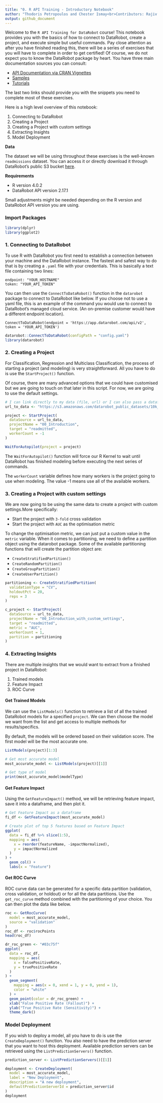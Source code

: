 ```yaml
---
title: "0. R API Training - Introductory Notebook"
author: "Thodoris Petropoulos and Chester Ismay<br>Contributors: Rajiv Shah"
output: github_document
---
```

 
Welcome to the `R API Training for DataRobot` course! This notebook provides you with the basics of how to connect to DataRobot, create a project, and execute simple but useful commands. Pay close attention as after you have finished reading this, there will be a series of exercises that you will have to complete in order to get certified! Of course, we do not expect you to know the DataRobot package by heart. You have three main documentation sources you can consult:

- [API Documentation via CRAN Vignettes](https://CRAN.R-project.org/package=datarobot)
- [Samples](https://github.com/datarobot-community/examples-for-data-scientists)
- [Tutorials](https://github.com/datarobot-community/tutorials-for-data-scientists)

The last two links should provide you with the snippets you need to complete most of these exercises.

Here is a high level overview of this notebook: 

1. Connecting to DataRobot <br>
2. Creating a Project <br>
3. Creating a Project with custom settings <br>
4. Extracting Insights <br>
5. Model Deployment<br>

<b>Data</b>

The dataset we will be using throughout these exercises is the well-known `readmissions` dataset. You can access it or directly download it through DataRobot's public S3 bucket [here](https://s3.amazonaws.com/datarobot_public_datasets/10k_diabetes.csv).

<b>Requirements</b>

- R version 4.0.2
- DataRobot API version 2.17.1

Small adjustments might be needed depending on the R version and DataRobot API version you are using.

### Import Packages

```r
library(dplyr)
library(ggplot2)
```

### 1. Connecting to DataRobot
To use R with DataRobot you first need to establish a connection between your machine and the DataRobot instance. The fastest and safest way to do that is by creating a `.yaml` file with your credentials. This is basically a text file containing two lines:

`endpoint: "YOUR_HOSTNAME"` <br>
`token: "YOUR_API_TOKEN"`

You can then use the `ConnectToDataRobot()` function in the `datarobot` package to connect to DataRobot like below. If you choose not to use a yaml file, this is an example of the command you would use to connect to DataRobot's managed cloud service. (An on-premise customer would have a different endpoint location).

`ConnectToDataRobot(endpoint = 'https://app.datarobot.com/api/v2', token = 'YOUR_API_TOKEN')`

```r
datarobot::ConnectToDataRobot(configPath = "config.yaml")
library(datarobot)
```

### 2. Creating a Project
For Classification, Regression and Multiclass Classification, the process of starting a project (and modeling) is very straightforward. All you have to do is use the `StartProject()` function.

Of course, there are many advanced options that we could have customised but we are going to touch on that later in this script. For now, we are going to use the default settings.

```r
# I can link directly to my data (file, url) or I can also pass a dataframe to the dataSource variable
url_to_data <- "https://s3.amazonaws.com/datarobot_public_datasets/10k_diabetes.csv"

project <- StartProject(
  dataSource = url_to_data,
  projectName = "00_Introduction",
  target = "readmitted",
  workerCount = -1
)

WaitForAutopilot(project = project)
```

The `WaitForAutopilot()` function will force our R Kernel to wait until DataRobot has finished modeling before executing the next series of commands.

The `workerCount` variable defines how many workers is the project going to use when modeling. The value -1 means use all of the available workers.

### 3. Creating a Project with custom settings

We are now going to be using the same data to create a project with custom settings.More specifically: 

- Start the project with `3-fold` cross validation
- Start the project with `AUC` as the optimisation metric

To change the optimisation metric, we can just put a custom value in the `metric` variable. When it comes to partitioning, we need to define a partition object using the datarobot package. Some of the available partitioning functions that will create the partition object are:

- `CreateStratifiedPartition()`
- `CreateRandomPartition()`
- `CreateGroupPartition()`
- `CreateUserPartition()`

```r
partitioning <- CreateStratifiedPartition(
  validationType = "CV",
  holdoutPct = 20,
  reps = 3
)

c_project <- StartProject(
  dataSource = url_to_data,
  projectName = "00_Introduction_with_custom_settings",
  target = "readmitted",
  metric = "AUC",
  workerCount = 1,
  partition = partitioning
)
```

### 4. Extracting Insights
There are multiple insights that we would want to extract from a finished project in DataRobot:

1. Trained models <br>
2. Feature Impact<br>
3. ROC Curve<br>

#### Get Trained Models
We can use the `ListModels()` function to retrieve a list of all the trained DataRobot models for a specified `project`. We can then choose the model we want from the list and get access to multiple methods for results/specifics.

By default, the models will be ordered based on their validation score. The first model will be the most accurate one.

```r
ListModels(project)[1:3]
```

```r
# Get most accurate model
most_accurate_model <- ListModels(project)[[1]]

# Get type of model
print(most_accurate_model$modelType)
```

#### Get Feature Impact

Using the `GetFeatureImpact()` method, we will be retrieving feature impact, save it into a dataframe, and then plot it.

```r
# Get Feature Impact as a dataframe
fi_df <- GetFeatureImpact(most_accurate_model)

# Create plot of top 5 features based on Feature Impact
ggplot(
  data = fi_df %>% slice(1:5),
  mapping = aes(
    x = reorder(featureName, -impactNormalized),
    y = impactNormalized
  )
) +
  geom_col() +
  labs(x = "Feature")
```

#### Get ROC Curve

ROC curve data can be generated for a specific data partition (validation, cross validation, or holdout) or for all the data partitions. Use the <code>get_roc_curve</code> method combined with the partitioning of your choice. You can then plot the data like below.

```r
roc <- GetRocCurve(
  model = most_accurate_model,
  source = "validation"
)
roc_df <- roc$rocPoints
head(roc_df)
```

```r
dr_roc_green <- "#03c75f"
ggplot(
  data = roc_df,
  mapping = aes(
    x = falsePositiveRate,
    y = truePositiveRate
  )
) +
  geom_segment(
    mapping = aes(x = 0, xend = 1, y = 0, yend = 1),
    color = "white"
  ) +
  geom_point(color = dr_roc_green) +
  xlab("False Positive Rate (Fallout)") +
  ylab("True Positive Rate (Sensitivity)") +
  theme_dark()
```

### Model Deployment
If you wish to deploy a model, all you have to do is use the `CreateDeployment()` function. You also need to have the prediction server that you want to host this deployment. Available prediction servers can be retrieved using the `ListPredictionServers()` function.

```r
prediction_server <- ListPredictionServers()[[1]]

deployment <- CreateDeployment(
  model = most_accurate_model,
  label = "New Deployment",
  description = "A new deployment",
  defaultPredictionServerId = prediction_server$id
)
deployment
```
